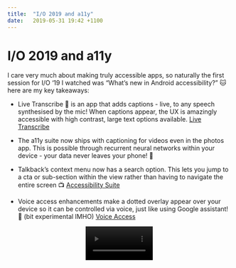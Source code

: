 ```yaml
---
title:  "I/O 2019 and a11y"
date:   2019-05-31 19:42 +1100
---
```



<div className="blog">

# I/O 2019 and a11y

I care very much about making truly accessible apps, so naturally the first session for I/O ‘19 I watched was “What’s new in Android accessibility?” 🐱 here are my key takeaways:

- Live Transcribe 📝 is an app that adds captions - live, to any speech synthesised by the mic! When captions appear, the UX is amazingly accessible with high contrast, large text options available. [Live Transcribe](https://play.google.com/store/apps/detailsid=com.google.audio.hearing.visualization.accessibility.scribe)

- The a11y suite now ships with captioning for videos even in the photos app. This is possible through recurrent neural networks within your device - your data never leaves your phone! 🤖

- Talkback’s context menu now has a search option. This lets you jump to a cta or sub-section within the view rather than having to navigate the entire screen 📺 [Accessibility Suite](https://play.google.com/store/apps/details?id=com.google.android.marvin.talkback)

- Voice access enhancements make a dotted overlay appear over your device so it can be controlled via voice, just like using Google assistant! 🤳 (bit experimental IMHO) [Voice Access](https://play.google.com/store/apps/details?id=com.google.android.apps.accessibility.voiceaccess)


<p align="center">
 <video width="30%" controls autostart autoPlay src={a11y} type="video/mp4" />
</p>

</div>